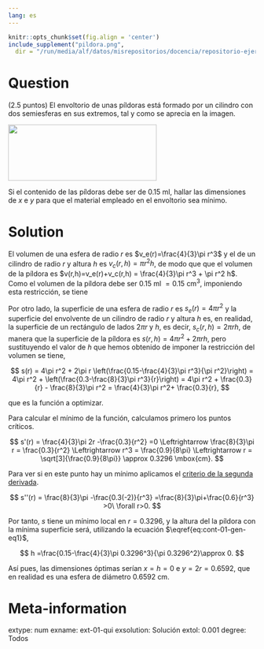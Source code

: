 ```yaml
---
lang: es
---
```


```r
knitr::opts_chunk$set(fig.align = 'center')
include_supplement("pildora.png",
  dir = "/run/media/alf/datos/misrepositorios/docencia/repositorio-ejercicios/img/", recursive = TRUE)
```

Question
========
(2.5 puntos) El envoltorio de unas píldoras está formado por un cilindro con dos semiesferas en sus extremos, tal y como se aprecia en la imagen. 

![](pildora.png){width=8cm height=3cm}

Si el contenido de las píldoras debe ser de $0.15$ ml, hallar las dimensiones de $x$ e $y$ para que el material empleado en el envoltorio sea mínimo.

Solution
========
El volumen de una esfera de radio $r$ es $v_e(r)=\frac{4}{3}\pi r^3$ y el de un cilindro de radio $r$ y altura $h$ es $v_c(r,h)=\pi r^2 h$, de modo que que el volumen de la píldora es $v(r,h)=v_e(r)+v_c(r,h) = \frac{4}{3}\pi r^3 + \pi r^2 h$. Como el volumen de la píldora debe ser $0.15$  ml $=0.15$ cm$^3$, imponiendo esta restricción, se tiene

\begin{equation}\label{eq:cont-01-gen-eq1}
v(r,h)=\frac{4}{3}\pi r^3 + \pi r^2 h = 0.15 \Leftrightarrow h = \frac{0.15-\frac{4}{3}\pi r^3}{\pi r^2}.
\end{equation}


Por otro lado, la superficie de una esfera de radio $r$ es $s_e(r)=4\pi r^2$ y la superficie del envolvente de un cilindro de radio $r$ y altura $h$ es, en realidad, la superficie de un rectángulo de lados $2\pi r$ y $h$, es decir, $s_c(r,h) = 2\pi r h$, de manera que la superficie de la píldora es $s(r,h) = 4\pi r^2+2\pi r h$, pero sustituyendo el valor de $h$ que hemos obtenido de imponer la restricción del volumen se tiene,

$$
s(r) = 4\pi r^2 + 2\pi r \left(\frac{0.15-\frac{4}{3}\pi r^3}{\pi r^2}\right) = 4\pi r^2 + \left(\frac{0.3-\frac{8}{3}\pi r^3}{r}\right) = 4\pi r^2 + \frac{0.3}{r} - \frac{8}{3}\pi r^2 = \frac{4}{3}\pi r^2+ \frac{0.3}{r},
$$

que es la función a optimizar.

Para calcular el mínimo de la función, calculamos primero los puntos críticos.

$$
s'(r) = \frac{4}{3}\pi 2r -\frac{0.3}{r^2} =0 \Leftrightarrow \frac{8}{3}\pi r = \frac{0.3}{r^2} \Leftrightarrow r^3 = \frac{0.9}{8\pi} \Leftrightarrow r = \sqrt[3]{\frac{0.9}{8\pi}} \approx 0.3296 \mbox{cm}.
$$

Para ver si en este punto hay un mínimo aplicamos el [criterio de la segunda derivada](https://aprendeconalf.es/analisis-manual/derivadas.html#thm-concavidad).

$$
s''(r) = \frac{8}{3}\pi -\frac{0.3(-2)}{r^3} =\frac{8}{3}\pi+\frac{0.6}{r^3} >0\ \forall r>0.
$$

Por tanto, $s$ tiene un mínimo local en $r=0.3296$, y la altura del la píldora con la mínima superficie será, utilizando la ecuación $\eqref{eq:cont-01-gen-eq1}$, 

$$
h =\frac{0.15-\frac{4}{3}\pi 0.3296^3}{\pi 0.3296^2}\approx 0.
$$

Así pues, las dimensiones óptimas serían $x=h=0$ e $y=2r=0.6592$, que en realidad es una esfera de diámetro $0.6592$ cm.

Meta-information
================
extype: num
exname: ext-01-qui
exsolution: Solución
extol: 0.001
degree: Todos